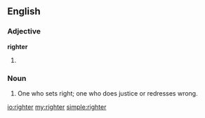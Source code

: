 ==English==

===Adjective===
'''righter'''

# {{en-comparative of|right}}

===Noun===
{{en-noun}}

# One who sets right; one who does justice or redresses wrong.
#: {{rfquotek|Shelton}}

{{Webster 1913}}

[[io:righter]]
[[my:righter]]
[[simple:righter]]
